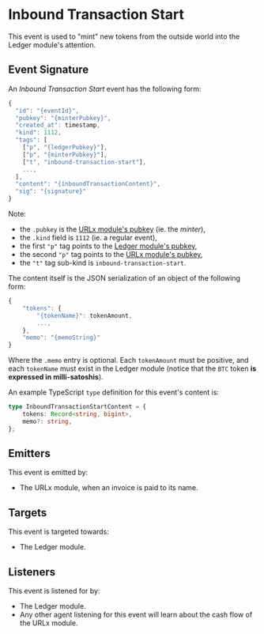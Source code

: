 # Inbound Transaction Start

This event is used to "mint" new tokens from the outside world into the Ledger module's attention.

## Event Signature

An _Inbound Transaction Start_ event has the following form:

```javascript
{
  "id": "{eventId}",
  "pubkey": "{minterPubkey}",
  "created_at": timestamp,
  "kind": 1112,
  "tags": [
    ["p", "{ledgerPubkey}"],
    ["p", "{minterPubkey}"],
    ["t", "inbound-transaction-start"],
    ...,
  ],
  "content": "{inboundTransactionContent}",
  "sig": "{signature}"
}
```

Note:

- the `.pubkey` is the [URLx module's pubkey](../nostr#federation-public-keys) (ie. the _minter_),
- the `.kind` field is `1112` (ie. a regular event),
- the first `"p"` tag points to the [Ledger module's pubkey](../nostr#federation-public-keys),
- the second `"p"` tag points to the [URLx module's pubkey](../nostr#federation-public-keys),
- the `"t"` tag sub-kind is `inbound-transaction-start`.

The content itself is the JSON serialization of an object of the following form:

```javascript
{
    "tokens": {
        "{tokenName}": tokenAmount,
        ...,
    },
    "memo": "{memoString}"
}
```

Where the `.memo` entry is optional.
Each `tokenAmount` must be positive, and each `tokenName` must exist in the Ledger module (notice that the `BTC` token **is expressed in milli-satoshis**).

An example TypeScript `type` definition for this event's content is:

```typescript
type InboundTransactionStartContent = {
    tokens: Record<string, bigint>,
    memo?: string,
};
```

## Emitters

This event is emitted by:

- The URLx module, when an invoice is paid to its name.

## Targets

This event is targeted towards:

- The Ledger module.

## Listeners

This event is listened for by:

- The Ledger module.
- Any other agent listening for this event will learn about the cash flow of the URLx module.
